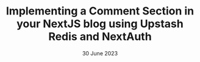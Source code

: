 ---
title: Implementing a Comment Section in your NextJS blog using Upstash Redis and NextAuth
date: 30 June 2023
publish: true
redirect: https://upstash.com/blog/blog-comments-nextjs13
---